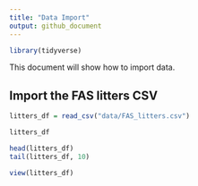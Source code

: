 ```yaml
---
title: "Data Import"
output: github_document
---
```


```r
library(tidyverse)
```

This document will show how to import data. 

## Import the FAS litters CSV

```r
litters_df = read_csv("data/FAS_litters.csv")

litters_df

head(litters_df)
tail(litters_df, 10)
```

```r
view(litters_df)
```